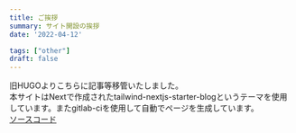 ```yaml
---
title: ご挨拶
summary: サイト開設の挨拶
date: '2022-04-12'

tags: ["other"]
draft: false
---
```


旧HUGOよりこちらに記事等移管いたしました。  
本サイトはNextで作成されたtailwind-nextjs-starter-blogというテーマを使用しています。またgitlab-ciを使用して自動でページを生成しています。  
[ソースコード](https://g.daco.dev/5ym/blog)

